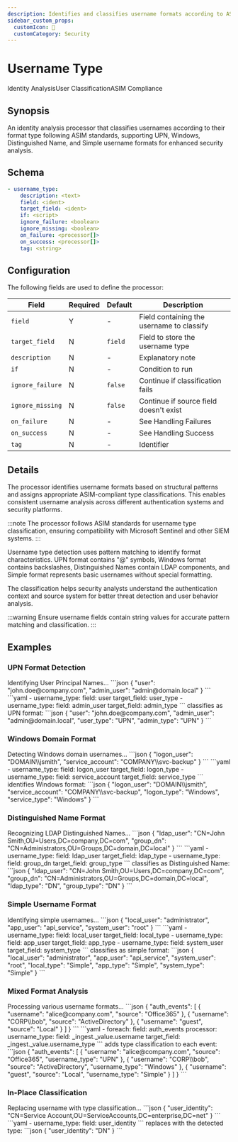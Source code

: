 ```yaml
---
description: Identifies and classifies username formats according to ASIM standards
sidebar_custom_props: 
  customIcon: 👤
  customCategory: Security
---
```


# Username Type

<span className="theme-doc-version-badge badge badge--primary">Identity Analysis</span><span className="theme-doc-version-badge badge badge--secondary">User Classification</span><span className="theme-doc-version-badge badge badge--secondary">ASIM Compliance</span>

## Synopsis

An identity analysis processor that classifies usernames according to their format type following ASIM standards, supporting UPN, Windows, Distinguished Name, and Simple username formats for enhanced security analysis.

## Schema

```yaml {3}
- username_type:
    description: <text>
    field: <ident>
    target_field: <ident>
    if: <script>
    ignore_failure: <boolean>
    ignore_missing: <boolean>
    on_failure: <processor[]>
    on_success: <processor[]>
    tag: <string>
```

## Configuration

The following fields are used to define the processor:

|Field|Required|Default|Description|
|---|---|---|---|
|`field`|Y|-|Field containing the username to classify|
|`target_field`|N|`field`|Field to store the username type|
|`description`|N|-|Explanatory note|
|`if`|N|-|Condition to run|
|`ignore_failure`|N|`false`|Continue if classification fails|
|`ignore_missing`|N|`false`|Continue if source field doesn't exist|
|`on_failure`|N|-|See <Topic id="handling-failures">Handling Failures</Topic>|
|`on_success`|N|-|See <Topic id="handling-success">Handling Success</Topic>|
|`tag`|N|-|Identifier|

## Details

The processor identifies username formats based on structural patterns and assigns appropriate ASIM-compliant type classifications. This enables consistent username analysis across different authentication systems and security platforms.

:::note
The processor follows ASIM standards for username type classification, ensuring compatibility with Microsoft Sentinel and other SIEM systems.
:::

Username type detection uses pattern matching to identify format characteristics. UPN format contains "@" symbols, Windows format contains backslashes, Distinguished Names contain LDAP components, and Simple format represents basic usernames without special formatting.

The classification helps security analysts understand the authentication context and source system for better threat detection and user behavior analysis.

:::warning
Ensure username fields contain string values for accurate pattern matching and classification.
:::

## Examples

### UPN Format Detection

<ExampleGrid>
  <CommentCol>
    Identifying User Principal Names...
  </CommentCol>
  <CodeCol>
    ```json
    {
      "user": "john.doe@company.com",
      "admin_user": "admin@domain.local"
    }
    ```
    ```yaml
    - username_type:
        field: user
        target_field: user_type
    - username_type:
        field: admin_user
        target_field: admin_type
    ```
  </CodeCol>
  <CommentCol>
    classifies as UPN format:
  </CommentCol>
  <CodeCol>
    ```json
    {
      "user": "john.doe@company.com",
      "admin_user": "admin@domain.local",
      "user_type": "UPN",
      "admin_type": "UPN"
    }
    ```
  </CodeCol>
</ExampleGrid>

### Windows Domain Format

<ExampleGrid>
  <CommentCol>
    Detecting Windows domain usernames...
  </CommentCol>
  <CodeCol>
    ```json
    {
      "logon_user": "DOMAIN\\jsmith",
      "service_account": "COMPANY\\svc-backup"
    }
    ```
    ```yaml
    - username_type:
        field: logon_user
        target_field: logon_type
    - username_type:
        field: service_account
        target_field: service_type
    ```
  </CodeCol>
  <CommentCol>
    identifies Windows format:
  </CommentCol>
  <CodeCol>
    ```json
    {
      "logon_user": "DOMAIN\\jsmith",
      "service_account": "COMPANY\\svc-backup",
      "logon_type": "Windows",
      "service_type": "Windows"
    }
    ```
  </CodeCol>
</ExampleGrid>

### Distinguished Name Format

<ExampleGrid>
  <CommentCol>
    Recognizing LDAP Distinguished Names...
  </CommentCol>
  <CodeCol>
    ```json
    {
      "ldap_user": "CN=John Smith,OU=Users,DC=company,DC=com",
      "group_dn": "CN=Administrators,OU=Groups,DC=domain,DC=local"
    }
    ```
    ```yaml
    - username_type:
        field: ldap_user
        target_field: ldap_type
    - username_type:
        field: group_dn
        target_field: group_type
    ```
  </CodeCol>
  <CommentCol>
    classifies as Distinguished Name:
  </CommentCol>
  <CodeCol>
    ```json
    {
      "ldap_user": "CN=John Smith,OU=Users,DC=company,DC=com",
      "group_dn": "CN=Administrators,OU=Groups,DC=domain,DC=local",
      "ldap_type": "DN",
      "group_type": "DN"
    }
    ```
  </CodeCol>
</ExampleGrid>

### Simple Username Format

<ExampleGrid>
  <CommentCol>
    Identifying simple usernames...
  </CommentCol>
  <CodeCol>
    ```json
    {
      "local_user": "administrator",
      "app_user": "api_service",
      "system_user": "root"
    }
    ```
    ```yaml
    - username_type:
        field: local_user
        target_field: local_type
    - username_type:
        field: app_user
        target_field: app_type
    - username_type:
        field: system_user
        target_field: system_type
    ```
  </CodeCol>
  <CommentCol>
    classifies as simple format:
  </CommentCol>
  <CodeCol>
    ```json
    {
      "local_user": "administrator",
      "app_user": "api_service",
      "system_user": "root",
      "local_type": "Simple",
      "app_type": "Simple",
      "system_type": "Simple"
    }
    ```
  </CodeCol>
</ExampleGrid>

### Mixed Format Analysis

<ExampleGrid>
  <CommentCol>
    Processing various username formats...
  </CommentCol>
  <CodeCol>
    ```json
    {
      "auth_events": [
        {
          "username": "alice@company.com",
          "source": "Office365"
        },
        {
          "username": "CORP\\bob",
          "source": "ActiveDirectory"
        },
        {
          "username": "guest",
          "source": "Local"
        }
      ]
    }
    ```
    ```yaml
    - foreach:
        field: auth_events
        processor:
          username_type:
            field: _ingest._value.username
            target_field: _ingest._value.username_type
    ```
  </CodeCol>
  <CommentCol>
    adds type classification to each event:
  </CommentCol>
  <CodeCol>
    ```json
    {
      "auth_events": [
        {
          "username": "alice@company.com",
          "source": "Office365",
          "username_type": "UPN"
        },
        {
          "username": "CORP\\bob",
          "source": "ActiveDirectory",
          "username_type": "Windows"
        },
        {
          "username": "guest",
          "source": "Local",
          "username_type": "Simple"
        }
      ]
    }
    ```
  </CodeCol>
</ExampleGrid>

### In-Place Classification

<ExampleGrid>
  <CommentCol>
    Replacing username with type classification...
  </CommentCol>
  <CodeCol>
    ```json
    {
      "user_identity": "CN=Service Account,OU=ServiceAccounts,DC=enterprise,DC=net"
    }
    ```
    ```yaml
    - username_type:
        field: user_identity
    ```
  </CodeCol>
  <CommentCol>
    replaces with the detected type:
  </CommentCol>
  <CodeCol>
    ```json
    {
      "user_identity": "DN"
    }
    ```
  </CodeCol>
</ExampleGrid>
